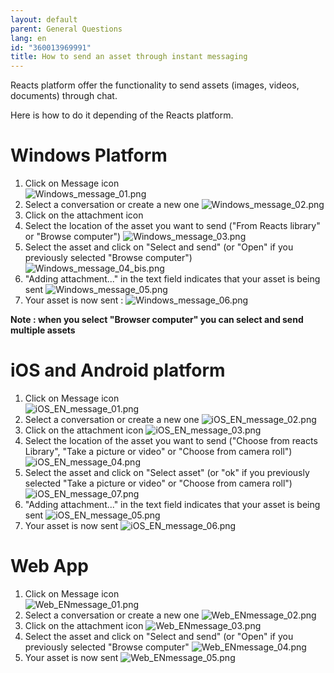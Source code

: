 ```yaml
---
layout: default
parent: General Questions
lang: en
id: "360013969991"
title: How to send an asset through instant messaging
---
```

Reacts platform offer the functionality to send assets (images, videos, documents) through chat.

Here is how to do it depending of the Reacts platform.

Windows Platform
================

1.  Click on Message icon  
    ![Windows_message_01.png](@assets/attachments/Windows_message_01.png)
2.  Select a conversation or create a new one
    ![Windows_message_02.png](@assets/attachments/Windows_message_02.png)
3.  Click on the attachment icon
4.  Select the location of the asset you want to send ("From Reacts library" or "Browse computer")
    ![Windows_message_03.png](@assets/attachments/Windows_message_03.png)
5.  Select the asset and click on "Select and send" (or "Open" if you previously selected "Browse computer")  
    ![Windows_message_04_bis.png](@assets/attachments/Windows_message_04_bis.png)
6.  "Adding attachment..." in the text field indicates that your asset is being sent
    ![Windows_message_05.png](@assets/attachments/Windows_message_05.png)
7.  Your asset is now sent :
    ![Windows_message_06.png](@assets/attachments/Windows_message_06.png)

**Note : when you select "Browser computer" you can select and send multiple assets**

iOS and Android platform
========================

1.  Click on Message icon  
    ![iOS_EN_message_01.png](@assets/attachments/iOS_EN_message_01.png)
2.  Select a conversation or create a new one
    ![iOS_EN_message_02.png](@assets/attachments/iOS_EN_message_02.png)
3.  Click on the attachment icon
    ![iOS_EN_message_03.png](@assets/attachments/iOS_EN_message_03.png)
4.  Select the location of the asset you want to send ("Choose from reacts Library", "Take a picture or video" or "Choose from camera roll")
    ![iOS_EN_message_04.png](@assets/attachments/iOS_EN_message_04.png)
5.  Select the asset and click on "Select asset" (or "ok" if you previously selected "Take a picture or video" or "Choose from camera roll")
    ![iOS_EN_message_07.png](@assets/attachments/iOS_EN_message_07.png)
6.  "Adding attachment..." in the text field indicates that your asset is being sent
    ![iOS_EN_message_05.png](@assets/attachments/iOS_EN_message_05.png)
7.  Your asset is now sent
    ![iOS_EN_message_06.png](@assets/attachments/iOS_EN_message_06.png)
      

Web App
=======

1.  Click on Message icon  
    ![Web_ENmessage_01.png](@assets/attachments/Web_ENmessage_01.png)
2.  Select a conversation or create a new one
    ![Web_ENmessage_02.png](@assets/attachments/Web_ENmessage_02.png)
3.  Click on the attachment icon
    ![Web_ENmessage_03.png](@assets/attachments/Web_ENmessage_03.png)
4.  Select the asset and click on "Select and send" (or "Open" if you previously selected "Browse computer"
    ![Web_ENmessage_04.png](@assets/attachments/Web_ENmessage_04.png)
5.  Your asset is now sent
    ![Web_ENmessage_05.png](@assets/attachments/Web_ENmessage_05.png)


